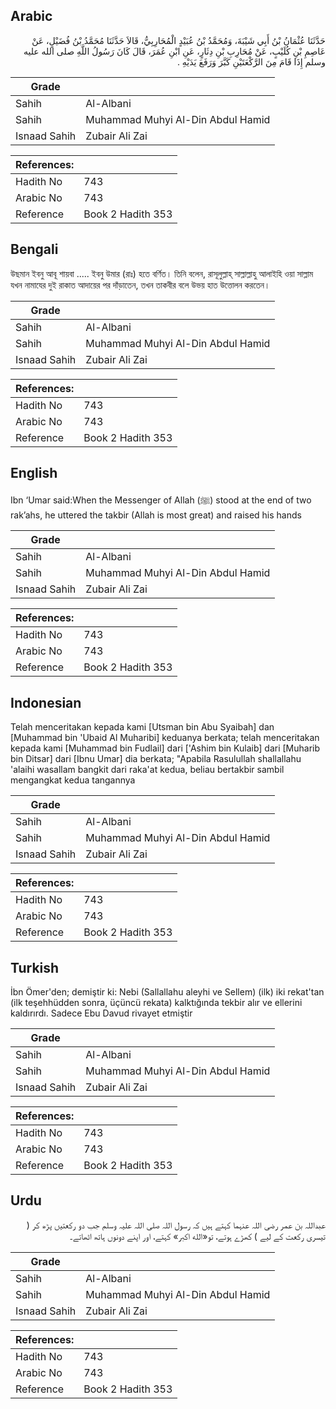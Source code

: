## Arabic


<div dir="rtl" lang="ar" style={{fontSize:'larger',backgroundColor:'#f8f9fa',padding:20}}>
حَدَّثَنَا عُثْمَانُ بْنُ أَبِي شَيْبَةَ، وَمُحَمَّدُ بْنُ عُبَيْدٍ الْمُحَارِبِيُّ، قَالاَ حَدَّثَنَا مُحَمَّدُ بْنُ فُضَيْلٍ، عَنْ عَاصِمِ بْنِ كُلَيْبٍ، عَنْ مُحَارِبِ بْنِ دِثَارٍ، عَنِ ابْنِ عُمَرَ، قَالَ كَانَ رَسُولُ اللَّهِ صلى الله عليه وسلم إِذَا قَامَ مِنَ الرَّكْعَتَيْنِ كَبَّرَ وَرَفَعَ يَدَيْهِ ‏.‏
</div>
<div style={{backgroundColor:'#f8f9fa',padding:20, marginBottom: 10}}><table> <thead> <tr> <th>Grade</th> <th></th> </tr> </thead> <tbody> <tr><td>Sahih</td><td>Al-Albani</td></tr><tr><td>Sahih</td><td>Muhammad Muhyi Al-Din Abdul Hamid</td></tr><tr><td>Isnaad Sahih</td><td>Zubair Ali Zai</td></tr></tbody></table><table> <thead> <tr> <th>References:</th> <th></th> </tr> </thead> <tbody><tr><td>Hadith No</td><td>743</td></tr><tr><td>Arabic No</td><td>743</td></tr><tr><td>Reference</td><td>Book 2 Hadith 353</td></tr></tbody></table></div>

## Bengali


<div dir="ltr" lang="bn" style={{fontSize:'larger',backgroundColor:'#f8f9fa',padding:20}}>
উছমান ইবনু আবূ শায়বা ..... ইবনু উমার (রাঃ) হতে বর্ণিত। তিনি বলেন, রাসূলুল্লাহ্ সাল্লাল্লাহু আলাইহি ওয়া সাল্লাম যখন নামাযের দুই রাকাত আদায়ের পর দাঁড়াতেন, তখন তাকবীর বলে উভয় হাত উত্তোলন করতেন।
</div>
<div style={{backgroundColor:'#f8f9fa',padding:20, marginBottom: 10}}><table> <thead> <tr> <th>Grade</th> <th></th> </tr> </thead> <tbody> <tr><td>Sahih</td><td>Al-Albani</td></tr><tr><td>Sahih</td><td>Muhammad Muhyi Al-Din Abdul Hamid</td></tr><tr><td>Isnaad Sahih</td><td>Zubair Ali Zai</td></tr></tbody></table><table> <thead> <tr> <th>References:</th> <th></th> </tr> </thead> <tbody><tr><td>Hadith No</td><td>743</td></tr><tr><td>Arabic No</td><td>743</td></tr><tr><td>Reference</td><td>Book 2 Hadith 353</td></tr></tbody></table></div>

## English


<div dir="ltr" lang="en" style={{fontSize:'larger',backgroundColor:'#f8f9fa',padding:20}}>
Ibn ‘Umar said:When the Messenger of Allah (ﷺ) stood at the end of two rak’ahs, he uttered the takbir (Allah is most great) and raised his hands
</div>
<div style={{backgroundColor:'#f8f9fa',padding:20, marginBottom: 10}}><table> <thead> <tr> <th>Grade</th> <th></th> </tr> </thead> <tbody> <tr><td>Sahih</td><td>Al-Albani</td></tr><tr><td>Sahih</td><td>Muhammad Muhyi Al-Din Abdul Hamid</td></tr><tr><td>Isnaad Sahih</td><td>Zubair Ali Zai</td></tr></tbody></table><table> <thead> <tr> <th>References:</th> <th></th> </tr> </thead> <tbody><tr><td>Hadith No</td><td>743</td></tr><tr><td>Arabic No</td><td>743</td></tr><tr><td>Reference</td><td>Book 2 Hadith 353</td></tr></tbody></table></div>

## Indonesian


<div dir="ltr" lang="id" style={{fontSize:'larger',backgroundColor:'#f8f9fa',padding:20}}>
Telah menceritakan kepada kami [Utsman bin Abu Syaibah] dan [Muhammad bin 'Ubaid Al Muharibi] keduanya berkata; telah menceritakan kepada kami [Muhammad bin Fudlail] dari ['Ashim bin Kulaib] dari [Muharib bin Ditsar] dari [Ibnu Umar] dia berkata; "Apabila Rasulullah shallallahu 'alaihi wasallam bangkit dari raka'at kedua, beliau bertakbir sambil mengangkat kedua tangannya
</div>
<div style={{backgroundColor:'#f8f9fa',padding:20, marginBottom: 10}}><table> <thead> <tr> <th>Grade</th> <th></th> </tr> </thead> <tbody> <tr><td>Sahih</td><td>Al-Albani</td></tr><tr><td>Sahih</td><td>Muhammad Muhyi Al-Din Abdul Hamid</td></tr><tr><td>Isnaad Sahih</td><td>Zubair Ali Zai</td></tr></tbody></table><table> <thead> <tr> <th>References:</th> <th></th> </tr> </thead> <tbody><tr><td>Hadith No</td><td>743</td></tr><tr><td>Arabic No</td><td>743</td></tr><tr><td>Reference</td><td>Book 2 Hadith 353</td></tr></tbody></table></div>

## Turkish


<div dir="ltr" lang="tr" style={{fontSize:'larger',backgroundColor:'#f8f9fa',padding:20}}>
İbn Ömer'den; demiştir ki: Nebi (Sallallahu aleyhi ve Sellem) (ilk) iki rekat'tan (ilk teşehhüdden sonra, üçüncü rekata) kalktığında tekbir alır ve ellerini kaldırırdı. Sadece Ebu Davud rivayet etmiştir
</div>
<div style={{backgroundColor:'#f8f9fa',padding:20, marginBottom: 10}}><table> <thead> <tr> <th>Grade</th> <th></th> </tr> </thead> <tbody> <tr><td>Sahih</td><td>Al-Albani</td></tr><tr><td>Sahih</td><td>Muhammad Muhyi Al-Din Abdul Hamid</td></tr><tr><td>Isnaad Sahih</td><td>Zubair Ali Zai</td></tr></tbody></table><table> <thead> <tr> <th>References:</th> <th></th> </tr> </thead> <tbody><tr><td>Hadith No</td><td>743</td></tr><tr><td>Arabic No</td><td>743</td></tr><tr><td>Reference</td><td>Book 2 Hadith 353</td></tr></tbody></table></div>

## Urdu


<div dir="rtl" lang="ur" style={{fontSize:'larger',backgroundColor:'#f8f9fa',padding:20}}>
عبداللہ بن عمر رضی اللہ عنہما کہتے ہیں کہ رسول اللہ صلی اللہ علیہ وسلم جب دو رکعتیں پڑھ کر ( تیسری رکعت کے لیے ) کھڑے ہوتے، تو«الله اكبر» کہتے، اور اپنے دونوں ہاتھ اٹھاتے۔
</div>
<div style={{backgroundColor:'#f8f9fa',padding:20, marginBottom: 10}}><table> <thead> <tr> <th>Grade</th> <th></th> </tr> </thead> <tbody> <tr><td>Sahih</td><td>Al-Albani</td></tr><tr><td>Sahih</td><td>Muhammad Muhyi Al-Din Abdul Hamid</td></tr><tr><td>Isnaad Sahih</td><td>Zubair Ali Zai</td></tr></tbody></table><table> <thead> <tr> <th>References:</th> <th></th> </tr> </thead> <tbody><tr><td>Hadith No</td><td>743</td></tr><tr><td>Arabic No</td><td>743</td></tr><tr><td>Reference</td><td>Book 2 Hadith 353</td></tr></tbody></table></div>